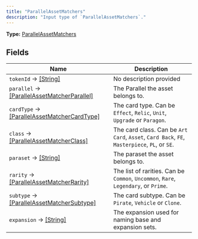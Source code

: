 ```yaml
---
title: "ParallelAssetMatchers"
description: "Input type of `ParallelAssetMatchers`."
---
```


**Type:** [ParallelAssetMatchers](/api-reference/types/parallelassetmatchers)

## Fields

| Name | Description |
|------|-------------|
| `tokenId` → [[String]](/api-reference/types/string) | No description provided |
| `parallel` → [[ParallelAssetMatcherParallel]](/api-reference/types/parallelassetmatcherparallel) | The Parallel the asset belongs to. |
| `cardType` → [[ParallelAssetMatcherCardType]](/api-reference/types/parallelassetmatchercardtype) | The card type. Can be `Effect`, `Relic`, `Unit`, `Upgrade` or `Paragon`. |
| `class` → [[ParallelAssetMatcherClass]](/api-reference/types/parallelassetmatcherclass) | The card class. Can be `Art Card`, `Asset`, `Card Back`, `FE`, `Masterpiece`, `PL`, or `SE`. |
| `paraset` → [[String]](/api-reference/types/string) | The paraset the asset belongs to. |
| `rarity` → [[ParallelAssetMatcherRarity]](/api-reference/types/parallelassetmatcherrarity) | The list of rarities. Can be `Common`, `Uncommon`, `Rare`, `Legendary`, or `Prime`. |
| `subtype` → [[ParallelAssetMatcherSubtype]](/api-reference/types/parallelassetmatchersubtype) | The card subtype. Can be `Pirate`, `Vehicle` or `Clone`. |
| `expansion` → [[String]](/api-reference/types/string) | The expansion used for naming base and expansion sets. |

